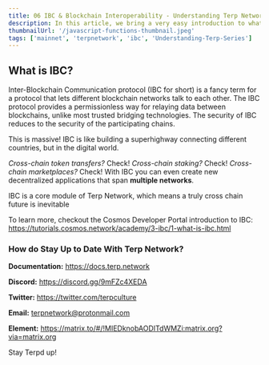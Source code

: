 ---
title: 06 IBC & Blockchain Interoperability - Understanding Terp Network
description: In this article, we bring a very easy introduction to what IBC is and it relates to Terp Network.
thumbnailUrl: '/javascript-functions-thumbnail.jpeg'
tags: ['mainnet', 'terpnetwork', 'ibc', 'Understanding-Terp-Series']
---

## What is IBC?
Inter-Blockchain Communication protocol (IBC for short) is a fancy term for a protocol that lets different blockchain networks talk to each other. The IBC protocol provides a permissionless way for relaying data between blockchains, unlike most trusted bridging technologies. The security of IBC reduces to the security of the participating chains.

This is massive! IBC is like building a superhighway connecting different countries, but in the digital world.

*Cross-chain token transfers?* Check! *Cross-chain staking?* Check! *Cross-chain marketplaces?* Check! With IBC you can even create new decentralized applications that span **multiple networks**.

IBC is a core module of Terp Network, which means a truly cross chain future is inevitable 

To learn more, checkout the Cosmos Developer Portal introduction to IBC: https://tutorials.cosmos.network/academy/3-ibc/1-what-is-ibc.html

### How do Stay Up to Date With Terp Network?
**Documentation:** https://docs.terp.network

**Discord:** https://discord.gg/9mFZc4XEDA

**Twitter:** https://twitter.com/terpculture

**Email:** terpnetwork@protonmail.com

**Element:** https://matrix.to/#/!MIEDknobAODITdWMZi:matrix.org?via=matrix.org

Stay Terpd up!